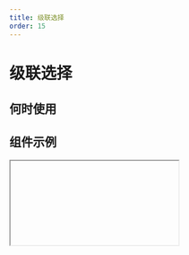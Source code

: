 ```yaml
---
title: 级联选择
order: 15
---
```


# 级联选择

## 何时使用

## 组件示例

<Iframe url="https://www.aliwork.com/developer/cascade-select-field-v2?isRenderNav=false" />

## 组件属性

<!-- | 属性名 | 属性 code | 类型 | 数据示例 | 动态属性 | 备注 | 
| :--- | :--- | :--- | :--- | :--- | :--- |
| 标题 | label | String | "标题" | 是 |  |
| 值 | fieldData | Object | "4121" | 是 |  |
| 标题位置 | labelAlign | String | "left" | 否 | 可选值："left", "top", "inset" |
| 标题宽度 | labelColSpan | Number | 4 | 否 |  |
| 标题偏移 | labelColOffset | Number  | 0 | 否 |  |
| 内容宽度 | wrapperColSpan | Number  | 0 | 否 |  |
| 内容偏移 | wrapperColOffset | Number  | 0 | 否 |  |
| 标题对齐 | labelTextAlign | String | "left" | 否 | 可选值："left", "right" |
| 提示文字 | placeholder | String | "请选择" | 是 |  |
| 描述信息 | tips | String | "这是一段描述信息" | 否 |  |
| 尺寸 | size | String | "small" | 否 | 可选值："small", "medium", "large" |
| 状态 | behavior | String | {fieldBehavior: "NORMAL"} | 是 | fieldBehavior 可选值："NORMAL", "DISABLED", "READONLY", "HIDDEN" |
| 校验 | validation | Array | [{type:"required"}] | 是 | 可选值：{type:"required"}, {type: "customValidate", message: "请选择指定项", param: "function validateRule(value) { return value === 'test'; }"} |
| 是否有下拉箭头 | hasArrow | Boolean | true | 否 |  可选值：true, false |
| 是否有搜索 | showSearch | Boolean | true | 否 |  可选值：true, false |
|下拉框显示或关闭事件| onVisibleChange | Function | function onVisibleChange({ visible, type }){console.log('onVisibleChange', visible, type);} | 否
| 值发生改变事件 | onChange | Function | function onChange({ value, data, extra }){ console.log('onChange', value, data, extra);} | 否 -->


<AttrTable dataSource={[
{
  attr: '标题', 
  code: 'label', 
  type: 'String', 
  demo: '标题', 
  dafault:'', 
  desc: ''
}, 
{
  attr: '值', 
  code: 'fieldData', 
  type: 'Object', 
  demo: '4121', 
  dafault:'', 
  desc: ''
}, 
{
  attr: '标题位置', 
  code: 'labelAlign', 
  type: 'String', 
  demo: '"left"', 
  dafault:'', 
  desc: '可选值："left", "top", "inset"'
}, 
{
  attr: '标题宽度', 
  code: 'labelColSpan', 
  type: 'Number', 
  demo: '', 
  dafault:'', 
  desc: ''
}, 
{
  attr: '标题偏移', 
  code: 'labelColOffset', 
  type: 'Number', 
  demo: 'true', 
  dafault:'', 
  desc: ''
}, 
{
  attr: '内容宽度', 
  code: 'wrapperColSpan', 
  type: 'Number', 
  demo: '0', 
  dafault:'', 
  desc: ''
}, 
{
  attr: '内容偏移', 
  code: 'wrapperColOffset', 
  type: 'Number', 
  demo: '0', 
  dafault:'', 
  desc: ''
}, 
{
  attr: '标题对齐', 
  code: 'labelTextAlign', 
  type: 'String', 
  demo: '"left"', 
  dafault:'', 
  desc: '可选值："left", "right"'
}, 
{
  attr: '描述信息', 
  code: 'tips', 
  type: 'String', 
  demo: '这是一段描述信息', 
  dafault:'', 
  desc: ''
}, 
{
  attr: '状态', 
  code: 'behavior', 
  type: 'String', 
  demo: '{fieldBehavior: "NORMAL"}', 
  dafault:'', 
  desc: 'fieldBehavior 可选值："NORMAL", "DISABLED", "READONLY", "HIDDEN"'
}, 
{
  attr: '尺寸', 
  code: 'size', 
  type: '"small"', 
  demo: 'false', 
  dafault:'', 
  desc: '可选值："small", "medium", "large"'
}, 
{
  attr: '校验', 
  code: 'validation', 
  type: 'Array', 
  demo: '[{type:"required"}]', 
  dafault:'', 
  desc: '可选值：{type:"required"}, {type: "customValidate", message: "请选择指定项", param: "function validateRule(value) { return value === test; }"}'
}, 
{
  attr: '是否有下拉箭头', 
  code: 'hasArrow', 
  type: 'Boolean', 
  demo: 'true', 
  dafault:'', 
  desc: '可选值：true, false'
}, 
{
  attr: '是否有搜索', 
  code: 'showSearch', 
  type: 'Boolean', 
  demo: 'true', 
  dafault:'', 
  desc: '可选值：true, false'
}, 
{
  attr: '下拉框显示或关闭事件', 
  code: 'onVisibleChange', 
  type: 'Function', 
  demo: 'true', 
  dafault:'', 
  desc: 'function onVisibleChange({ visible, type }){console.log(onVisibleChange, visible, type);} '
}, 
{
  attr: '值发生改变事件', 
  code: 'onChange', 
  type: 'Function', 
  demo: 'true', 
  dafault:'', 
  desc: 'function onChange({ value, data, extra }){ console.log(onChange, value, data, extra);}'
}, 
]}
/>
